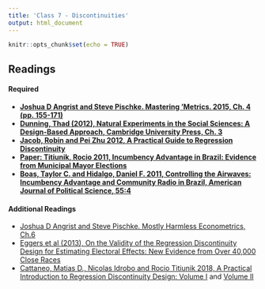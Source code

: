 ```yaml
---
title: 'Class 7 - Discontinuities'
output: html_document
---
```


```r
knitr::opts_chunk$set(echo = TRUE)
```

## Readings
#### Required
- **[Joshua D Angrist and Steve Pischke. Mastering 'Metrics. 2015, Ch. 4 (pp. 155-171)](Classes/Class_7/Readings/Angrist and Pischke Ch. 4.pdf)**
- **[Dunning, Thad (2012), Natural Experiments in the Social Sciences: A Design-Based Approach, Cambridge University Press, Ch. 3](Classes/Class_7/Readings/Dunning_Ch3.pdf)**
- **[Jacob, Robin and Pei Zhu 2012, A Practical Guide to Regression Discontinuity](Classes/Class_7/Readings/RDD Practical Guide.pdf)**
- **[Paper: Titiunik, Rocio 2011, Incumbency Advantage in Brazil: Evidence from Municipal Mayor Elections](Classes/Class_7/Replication/Titiunik_2011.pdf)**
- **[Boas, Taylor C. and Hidalgo, Daniel F. 2011, Controlling the Airwaves: Incumbency Advantage and Community Radio in Brazil, American Journal of Political Science, 55:4](Classes/Class_7/Readings/Boas and Hidalgo 2011.pdf)**

#### Additional Readings
- [Joshua D Angrist and Steve Pischke. Mostly Harmless Econometrics, Ch.6 ](Classes/Class_7/Readings/Angrist_Pischke_Ch6.pdf)
- [Eggers et al (2013), On the Validity of the Regression Discontinuity Design for Estimating Electoral Effects: New Evidence from Over 40,000 Close Races](Classes/Class_7/Readings/Eggers et al on RDD elections.pdf)
- [Cattaneo, Matias D., Nicolas Idrobo and Rocio Titiunik 2018, A Practical Introduction to Regression Discontinuity Design: Volume I](Classes/Class_7/Readings/Cattaneo et al Practical Guide to RDD VOl I.pdf) and [Volume II](Classes/Class_7/Readings/Cattaneo et al Practical Guide to RDD VOl II.pdf)

<br> </br>

<!-- ## [Lecture Slides](Classes/Class_7/Slides_RDD_v1.pdf) -->

<!-- ## [Lab Exercise to Complete during Class](Classes/Class_7/Lab Exercise/Exercise_RD_v5.pdf) -->

<!-- ## Replication Exercise -->
<!-- - [Exercise](Classes/Class_7/Replication/Replication_Discontinuities_v2.pdf) -->
<!-- - [Paper: Titiunik, Rocio 2011, Incumbency Advantage in Brazil: Evidence from Municipal Mayor Elections](Classes/Class_7/Replication/Titiunik_2011.pdf) -->
<!-- - [Suggested Responses](Classes/Class_7/Replication/Replication_Discontinuities_v2_Suggested_Responses.pdf) -->




